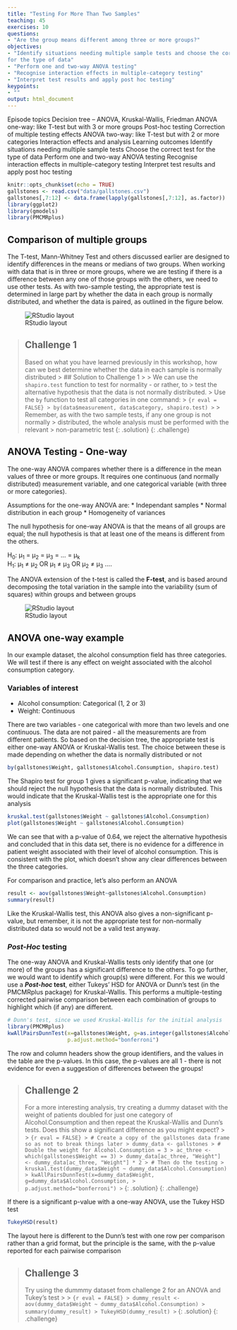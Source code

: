 ```yaml
---
title: "Testing For More Than Two Samples"
teaching: 45
exercises: 10
questions:
- "Are the group means different among three or more groups?"
objectives:
- "Identify situations needing multiple sample tests and choose the correct test 
for the type of data"
- "Perform one and two-way ANOVA testing"
- "Recognise interaction effects in multiple-category testing"
- "Interpret test results and apply post hoc testing"
keypoints:
- ""
output: html_document
---
```


Episode topics
Decision tree – ANOVA, Kruskal-Wallis, Friedman
ANOVA one-way: like T-test but with 3 or more groups
Post-hoc testing
Correction of multiple testing effects
ANOVA two-way: like T-test but with 2 or more categories
Interaction effects and analysis
Learning outcomes
Identify situations needing multiple sample tests
Choose the correct test for the type of data
Perform one and two-way ANOVA testing
Recognise interaction effects in multiple-category testing
Interpret test results and apply post hoc testing






```r
knitr::opts_chunk$set(echo = TRUE)
gallstones <- read.csv("data/gallstones.csv")
gallstones[,7:12] <- data.frame(lapply(gallstones[,7:12], as.factor))
library(ggplot2)
library(gmodels)
library(PMCMRplus)
```

## Comparison of multiple groups

The T-test, Mann-Whitney Test and others discussed earlier are designed to 
identify differences in the means or medians of two groups. When working with 
data that is in three or more groups, where we are testing if there is a 
difference between any one of those groups with the others, we need to use other
tests. As with two-sample testing, the appropriate test is determined in large
part by whether the data in each group is normally distributed, and whether the
data is paired, as outlined in the figure below.

![RStudio layout](../fig/06-fig1.png)

> ## Challenge 1
>
> Based on what you have learned previously in this workshop, how can we best
> determine whether the data in each sample is normally distributed
> > ## Solution to Challenge 1
> > 
> > We can use the `shapiro.test` function to test for normality - or rather, to 
> > test the alternative hypothesis that the data is not normally distributed. 
> > Use the `by` function to test all categories in one command: 
> > ```{r eval = FALSE}
> > by(data$measurement, data$category, shapiro.test)
> > ```
> > Remember, as with the two sample tests, if any one group is not normally
> > distributed, the whole analysis must be performed with the relevant 
> > non-parametric test
> {: .solution}
{: .challenge}

## ANOVA Testing - One-way

The one-way ANOVA compares whether there is a difference in the mean values of 
three or more groups. It requires one continuous (and normally distributed) 
measurement variable, and one categorical variable (with three or more 
categories). 

Assumptions for the one-way ANOVA are:
* Independant samples
* Normal distribution in each group
* Homogeneity of variances

The null hypothesis for one-way ANOVA is that the means of all groups are equal;
the null hypothesis is that at least one of the means is different from the 
others.

H~0~: µ~1~ = µ~2~ = µ~3~ = ... = µ~k~  
H~1~: µ~1~ ≠ µ~2~ OR µ~1~ ≠ µ~3~ OR µ~2~ ≠ µ~3~ ....

The ANOVA extension of the t-test is called the **F-test**, and is based around 
decomposing the total variation in the sample into the variability (sum of 
squares) within groups and between groups

![RStudio layout](../fig/06-fig2.png)

## ANOVA one-way example

In our example dataset, the alcohol consumption field has three categories. We 
will test if there is any effect on weight associated with the alcohol 
consumption category.

### Variables of interest
* Alcohol consumption: Categorical (1, 2 or 3)
* Weight: Continuous

There are two variables - one categorical with more than two levels and one 
continuous. The data are not paired - all the measurements are from different 
patients. So based on the decision tree, the appropriate test is either one-way
ANOVA or Kruskal-Wallis test. The choice between these is made depending on 
whether the data is normally distributed or not
```r
by(gallstones$Weight, gallstones$Alcohol.Consumption, shapiro.test)
```

The Shapiro test for group 1 gives a significant p-value, indicating that we 
should reject the null hypothesis that the data is normally distributed. This 
would indicate that the Kruskal-Wallis test is the appropriate one for this 
analysis

```r
kruskal.test(gallstones$Weight ~ gallstones$Alcohol.Consumption)
plot(gallstones$Weight ~ gallstones$Alcohol.Consumption)
```
We can see that with a p-value of 0.64, we reject the alternative hypothesis and
concluded that in this data set, there is no evidence for a difference in 
patient weight associated with their level of alcohol consumption. This is 
consistent with the plot, which doesn't show any clear differences between the
three categories.

For comparison and practice, let's also perform an ANOVA
```r
result <- aov(gallstones$Weight~gallstones$Alcohol.Consumption)
summary(result)
```
Like the Kruskal-Wallis test, this ANOVA also gives a non-significant p-value, 
but remember, it is not the appropriate test for non-normally distributed data
so would not be a valid test anyway.

### _Post-Hoc_ testing
The one-way ANOVA and Kruskal-Wallis tests only identify that one (or more) of 
the groups has a significant difference to the others. To go further, we would
want to identify which group(s) were different. For this we would use a 
**_Post-hoc_ test**, either Tukeys' HSD for ANOVA or Dunn's test (in the 
PMCMRplus package) for Kruskal-Wallis. This performs a multiple-testing 
corrected pairwise comparison between each combination of groups to highlight 
which (if any) are different.

```r
# Dunn's test, since we used Kruskal-Wallis for the initial analysis
library(PMCMRplus)
kwAllPairsDunnTest(x=gallstones$Weight, g=as.integer(gallstones$Alcohol.Consumption), 
                   p.adjust.method="bonferroni")
```
The row and column headers show the group identifiers, and the values in the 
table are the p-values. In this case, the p-values are all 1 - there is not
evidence for even a suggestion of differences between the groups!

> ## Challenge 2
>
> For a more interesting analysis, try creating a dummy dataset with the weight 
> of patients doubled for just one category of Alcohol.Consumption and then 
> repeat the Kruskal-Wallis and Dunn's tests. Does this show a significant 
> difference as you might expect?
> > 
> > ```{r eval = FALSE}
> > # Create a copy of the gallstones data frame so as not to break things later
> > dummy_data <- gallstones
> > # Double the weight for Alcohol.Consumption = 3
> > ac_three <- which(gallstones$Weight == 3)
> > dummy_data[ac_three, "Weight"] <- dummy_data[ac_three, "Weight"] * 2
> > # Then do the testing
> > kruskal.test(dummy_data$Weight ~ dummy_data$Alcohol.Consumption)
> > kwAllPairsDunnTest(x=dummy_data$Weight, g=dummy_data$Alcohol.Consumption,
> >                    p.adjust.method="bonferroni")
> > ```
> {: .solution}
{: .challenge}

If there is a significant p-value with a one-way ANOVA, use the Tukey HSD test
```r
TukeyHSD(result)
```
The layout here is different to the Dunn's test with one row per comparison
rather than a grid format, but the principle is the same, with the p-value
reported for each pairwise comparison

> ## Challenge 3
>
> Try using the dummmy dataset from challenge 2 for an ANOVA and Tukey's test
> > 
> > ```{r eval = FALSE}
> > dummy_result <- aov(dummy_data$Weight ~ dummy_data$Alcohol.Consumption)
> > summary(dummy_result)
> > TukeyHSD(dummy_result)
> > ```
> {: .solution}
{: .challenge}

